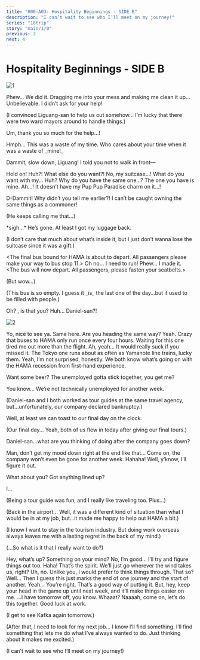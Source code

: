 ```yaml
---
title: "000-A03: Hospitality Beginnings - SIDE B"
description: "I can’t wait to see who I’ll meet on my journey!"
series: "18trip"
story: "main/1/0"
previous: 2
next: 4
---
```



# Hospitality Beginnings - SIDE B

<Divider loc="Tokyo Metropolis International Airport - Lobby"/>

![1](1.jpg)

<Bubble mc>
Phew… We did it.
</Bubble>

<Bubble character="Liguang">
Dragging me into your mess and making me clean it up… Unbelievable.
</Bubble>

<Bubble character="Renga">
I didn’t ask for your help!
</Bubble>

<Bubble mc>
<p class="t">(I convinced Liguang-san to help us out somehow… I’m lucky that there were two ward mayors around to handle things.)</p>

Um, thank you so much for the help…!
</Bubble>

<Bubble character="Liguang">
Hmph… This was a waste of my time.
</Bubble>

<Bubble character="Renga">
Who cares about your time when it was a waste of _mine!_

Dammit, slow down, Liguang! I told you not to walk in front&NoBreak;—
</Bubble>

<Bubble mc>
Hold on!
</Bubble>

<Bubble character="Renga">
Huh?! What else do you want?!
</Bubble>

<Bubble mc>
No, my suitcase…!
</Bubble>

<Bubble character="Renga">
What do you want with my… Huh? Why do you have the same one…?
</Bubble>

<Bubble mc>
The one you have is mine.
</Bubble>

<Bubble character="Renga">
Ah…! It doesn’t have my Pup Pup Paradise charm on it…!

D-Dammit! Why didn’t you tell me earlier?! I can’t be caught owning the same things as a commoner!
</Bubble>

<Bubble mc>
<p class="t">(He keeps calling me that…)</p>

&ast;sigh…&ast; He’s gone. At least I got my luggage back.

<p class="t">(I don’t care that much about what’s inside it, but I just don’t wanna lose the suitcase since it was a gift.)</p>
</Bubble>

<Box type="radio">
&lt;&NoBreak;The final bus bound for HAMA is about to depart. All passengers please make your way to bus stop 11.&NoBreak;&gt;
</Box>

<Bubble mc>
Oh no… I need to run!
</Bubble>

<Divider loc="Bus"/>

<Bubble mc>
Phew… I made it.
</Bubble>

<Box type="radio">
&lt;&NoBreak;The bus will now depart. All passengers, please fasten your seatbelts.&NoBreak;&gt;
</Box>

<Bubble mc>
<p class="t">(But wow…)</p>

<p class="t">(This bus is so empty. I guess it _is_ the last one of the day…but it used to be filled with people.)</p>
</Bubble>

<Bubble character="Daniel" unknown>
Oh? <Name last />, is that you?
</Bubble>

<Bubble mc>
Huh… Daniel-san?!
</Bubble>

![2](2.jpg)

<Bubble character="Daniel">
Yo, nice to see ya.
</Bubble>

<Bubble mc>
Same here. Are you heading the same way?
</Bubble>

<Bubble character="Daniel">
Yeah. Crazy that buses to HAMA only run once every four hours. Waiting for this one tired me out more than the flight.
</Bubble>

<Bubble mc>
Ah, yeah… It would really suck if you missed it. The Tokyo one runs about as often as Yamanote line trains, lucky them.
</Bubble>

<Bubble character="Daniel">
Yeah, I’m not surprised, honestly. We both know what’s going on with the HAMA recession from first-hand experience.

Want some beer? The unemployed gotta stick together, you get me?
</Bubble>

<Bubble mc>
You know… We’re not technically unemployed for another week.

<p class="t">(Daniel-san and I both worked as tour guides at the same travel agency, but…unfortunately, our company declared bankruptcy.)</p>
</Bubble>

<Bubble character="Daniel">
Well, at least we can toast to our final day on the clock.
</Bubble>

<Bubble mc>
<p class="t">(Our final day… Yeah, both of us flew in today after giving our final tours.)</p>

Daniel-san…what are you thinking of doing after the company goes down?
</Bubble>

<Bubble character="Daniel">
Man, don’t get my mood down right at the end like that…
</Bubble>

<Bubble mc>
Come on, the company won’t even be gone for another week.
</Bubble>

<Bubble character="Daniel">
Hahaha! Well, y’know, I’ll figure it out.

What about you? Got anything lined up?
</Bubble>

<Bubble mc>
I…

<p class="t">(Being a tour guide was fun, and I really like traveling too. Plus…)</p>

<p class="t">(Back in the airport… Well, it was a different kind of situation than what I would be in at my job, but…it made me happy to help out HAMA a bit.)</p>

<p class="t">(I know I want to stay in the tourism industry. But doing work overseas always leaves me with a lasting regret in the back of my mind.)</p>

<p class="t">(...So what is it that I really want to do?)</p>
</Bubble>

<Bubble character="Daniel">
Hey, what’s up? Something on your mind?
</Bubble>

<Bubble mc>
No, I’m good… I’ll try and figure things out too.
</Bubble>

<Bubble character="Daniel">
Haha! That’s the spirit. We’ll just go wherever the wind takes us, right?
</Bubble>

<Bubble mc>
Uh, no. Unlike you, I would prefer to think things through.
</Bubble>

<Bubble character="Daniel">
That so? Well… Then I guess this just marks the end of one journey and the start of another.
</Bubble>

<Bubble mc>
Yeah… You’re right. That’s a good way of putting it.
</Bubble>

<Bubble character="Daniel">
But, hey, keep your head in the game up until next week, and it’ll make things easier on me.
</Bubble>

<Bubble mc>
…I have tomorrow off, you know.
</Bubble>

<Bubble character="Daniel">
Whaaat? Naaaah, come on, let’s do this together.
</Bubble>

<Bubble mc>
Good luck at work.

<p class="t">(I get to see Kafka again tomorrow.)</p>

<p class="t">(After that, I need to look for my next job… I know I’ll find something. I’ll find something that lets me do what I’ve always wanted to do. Just thinking about it makes me excited.)</p>

<p class="t">(I can’t wait to see who I’ll meet on my journey!)</p>
</Bubble>
